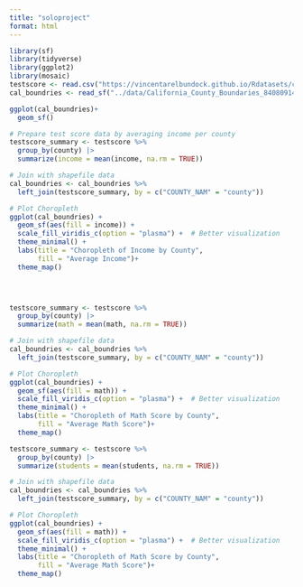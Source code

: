 ```yaml
---
title: "soloproject"
format: html
---
```




```r
library(sf)
library(tidyverse)
library(ggplot2)
library(mosaic)
testscore <- read.csv("https://vincentarelbundock.github.io/Rdatasets/csv/AER/CASchools.csv")
cal_boundries <- read_sf("../data/California_County_Boundaries_8408091426384550881/cnty19_1.shp")

ggplot(cal_boundries)+
  geom_sf()
```

```r

# Prepare test score data by averaging income per county
testscore_summary <- testscore %>%
  group_by(county) |>
  summarize(income = mean(income, na.rm = TRUE))

# Join with shapefile data
cal_boundries <- cal_boundries %>%
  left_join(testscore_summary, by = c("COUNTY_NAM" = "county"))

# Plot Choropleth
ggplot(cal_boundries) +
  geom_sf(aes(fill = income)) +
  scale_fill_viridis_c(option = "plasma") +  # Better visualization
  theme_minimal() +
  labs(title = "Choropleth of Income by County",
       fill = "Average Income")+
  theme_map()


 

```

```r

testscore_summary <- testscore %>%
  group_by(county) |>
  summarize(math = mean(math, na.rm = TRUE))

# Join with shapefile data
cal_boundries <- cal_boundries %>%
  left_join(testscore_summary, by = c("COUNTY_NAM" = "county"))

# Plot Choropleth
ggplot(cal_boundries) +
  geom_sf(aes(fill = math)) +
  scale_fill_viridis_c(option = "plasma") +  # Better visualization
  theme_minimal() +
  labs(title = "Choropleth of Math Score by County",
       fill = "Average Math Score")+
  theme_map()

```

```r

testscore_summary <- testscore %>%
  group_by(county) |>
  summarize(students = mean(students, na.rm = TRUE))

# Join with shapefile data
cal_boundries <- cal_boundries %>%
  left_join(testscore_summary, by = c("COUNTY_NAM" = "county"))

# Plot Choropleth
ggplot(cal_boundries) +
  geom_sf(aes(fill = math)) +
  scale_fill_viridis_c(option = "plasma") +  # Better visualization
  theme_minimal() +
  labs(title = "Choropleth of Math Score by County",
       fill = "Average Math Score")+
  theme_map()
```

